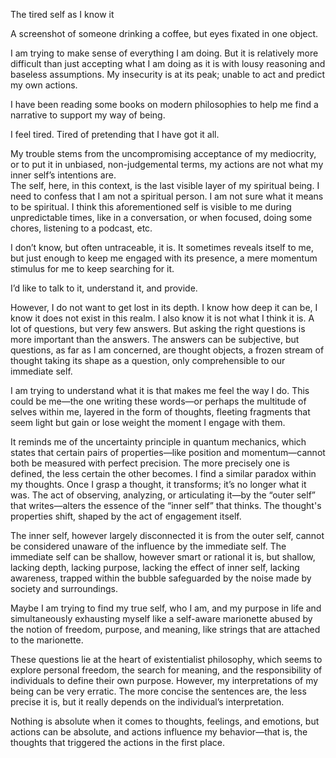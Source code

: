 
The tired self as I know it

A screenshot of someone drinking a coffee, but eyes fixated in one object.


I am trying to make sense of everything I am doing. But it is relatively more difficult than just accepting what I am doing as it is with lousy reasoning and baseless assumptions. My insecurity is at its peak; unable to act and predict my own actions.

I have been reading some books on modern philosophies to help me find a narrative to support my way of being.

I feel tired. Tired of pretending that I have got it all.

My trouble stems from the uncompromising acceptance of my mediocrity, or to put it in unbiased, non-judgemental terms, my actions are not what my inner self’s intentions are.  
The self, here, in this context, is the last visible layer of my spiritual being. I need to confess that I am not a spiritual person. I am not sure what it means to be spiritual. I think this aforementioned self is visible to me during unpredictable times, like in a conversation, or when focused, doing some chores, listening to a podcast, etc.  

I don’t know, but often untraceable, it is. It sometimes reveals itself to me, but just enough to keep me engaged with its presence, a mere momentum stimulus for me to keep searching for it.

I’d like to talk to it, understand it, and provide.

However, I do not want to get lost in its depth. I know how deep it can be, I know it does not exist in this realm. I also know it is not what I think it is. A lot of questions, but very few answers. But asking the right questions is more important than the answers. The answers can be subjective, but questions, as far as I am concerned, are thought objects, a frozen stream of thought taking its shape as a question, only comprehensible to our immediate self.  

I am trying to understand what it is that makes me feel the way I do. This could be me—the one writing these words—or perhaps the multitude of selves within me, layered in the form of thoughts, fleeting fragments that seem light but gain or lose weight the moment I engage with them.

It reminds me of the uncertainty principle in quantum mechanics, which states that certain pairs of properties—like position and momentum—cannot both be measured with perfect precision. The more precisely one is defined, the less certain the other becomes. I find a similar paradox within my thoughts. Once I grasp a thought, it transforms; it’s no longer what it was. The act of observing, analyzing, or articulating it—by the “outer self” that writes—alters the essence of the “inner self” that thinks. The thought's properties shift, shaped by the act of engagement itself.  

The inner self, however largely disconnected it is from the outer self, cannot be considered unaware of the influence by the immediate self. The immediate self can be shallow, however smart or rational it is, but shallow, lacking depth, lacking purpose, lacking the effect of inner self, lacking awareness, trapped within the bubble safeguarded by the noise made by society and surroundings.  

Maybe I am trying to find my true self, who I am, and my purpose in life and simultaneously exhausting myself like a self-aware marionette abused by the notion of freedom, purpose, and meaning, like strings that are attached to the marionette.

These questions lie at the heart of existentialist philosophy, which seems to explore personal freedom, the search for meaning, and the responsibility of individuals to define their own purpose. However, my interpretations of my being can be very erratic. The more concise the sentences are, the less precise it is, but it really depends on the individual’s interpretation.  

Nothing is absolute when it comes to thoughts, feelings, and emotions, but actions can be absolute, and actions influence my behavior—that is, the thoughts that triggered the actions in the first place.
